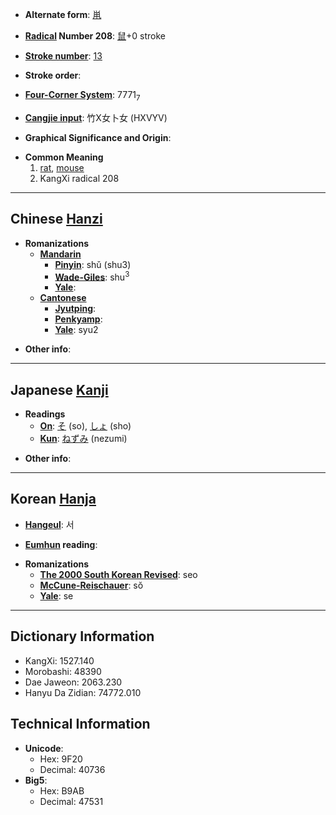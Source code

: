 * '''Alternate form''': [[鼡]]

* '''[[Wiktionary:Chinese radical index| Radical]] Number 208''': [[Wiktionary:Chinese radical index 鼠|鼠]]+0 stroke

* '''[[Wiktionary:Chinese total strokes index|Stroke number]]''': [[Wiktionary:Chinese total strokes index 13|13]]

* '''Stroke order''': 

* '''[[Wiktionary:Chinese four corner index|Four-Corner System]]''': 7771<sub>7</sub>

* '''[[Wiktionary:Chinese Cangjie index|Cangjie input]]''': 竹X女卜女 (HXVYV)

* '''Graphical Significance and Origin''': 

* '''Common Meaning'''
*#[[rat]], [[mouse]]
*# KangXi radical 208


----

== Chinese [[Hanzi]] ==

* '''Romanizations'''
** '''[[Mandarin]]'''
*** '''[[Pinyin]]''': shǔ (shu3)
*** '''[[Wade-Giles]]''': shu<sup>3</sup>
*** '''[[Yale]]''': 
** '''[[Cantonese]]'''
*** '''[[Jyutping]]''':
*** '''[[Penkyamp]]''': 
*** '''[[Yale]]''': syu2

* '''Other info''': 

----

== Japanese [[Kanji]] ==

* '''Readings'''
** '''[[On]]''': [[そ]] (so), [[しょ]] (sho)
** '''[[Kun]]''': [[ねずみ]] (nezumi)

* '''Other info''':  

----

== Korean [[Hanja]] ==

* '''[[Hangeul]]''': 서

* '''[[Eumhun]] reading''': 

* '''Romanizations'''
** '''[[The 2000 South Korean Revised Romanization|The 2000 South Korean Revised]]''': seo
** '''[[McCune-Reischauer]]''': sŏ
** '''[[Yale]]''': se

----

== Dictionary Information ==

* KangXi: 1527.140
* Morobashi: 48390
* Dae Jaweon: 2063.230
* Hanyu Da Zidian: 74772.010

== Technical Information ==

* '''Unicode''':
** Hex: 9F20
** Decimal: 40736
* '''Big5''':
** Hex: B9AB
** Decimal: 47531